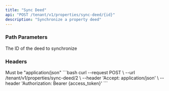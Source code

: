 ```yaml
---
title: "Sync Deed"
api: "POST /tenant/v1/properties/sync-deed/{id}"
description: "Synchronize a property deed"
---
```


### Path Parameters

<ParamField path="id" type="integer" required>
  The ID of the deed to synchronize
</ParamField>

### Headers

<ParamField header="Accept" type="string" required>
  Must be "application/json"
</ParamField>

<RequestExample>
```bash
curl --request POST \
  --url /tenant/v1/properties/sync-deed/2 \
  --header 'Accept: application/json' \
  --header 'Authorization: Bearer {access_token}'
```
</RequestExample> 